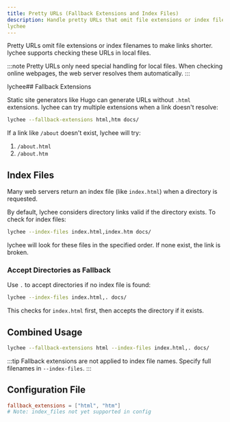 ```yaml
---
title: Pretty URLs (Fallback Extensions and Index Files)
description: Handle pretty URLs that omit file extensions or index filenames when checking local files.
lychee
---
```


Pretty URLs omit file extensions or index filenames to make links shorter. lychee supports checking these URLs in local files.

:::note
Pretty URLs only need special handling for local files. When checking online webpages, the web server resolves them automatically.
:::

lychee## Fallback Extensions

Static site generators like Hugo can generate URLs without `.html` extensions. lychee can try multiple extensions when a link doesn't resolve:

```bash
lychee --fallback-extensions html,htm docs/
```

If a link like `/about` doesn't exist, lychee will try:
1. `/about.html`
2. `/about.htm`

## Index Files

Many web servers return an index file (like `index.html`) when a directory is requested.

By default, lychee considers directory links valid if the directory exists. To check for index files:

```bash
lychee --index-files index.html,index.htm docs/
```

lychee will look for these files in the specified order. If none exist, the link is broken.

### Accept Directories as Fallback

Use `.` to accept directories if no index file is found:

```bash
lychee --index-files index.html,. docs/
```

This checks for `index.html` first, then accepts the directory if it exists.

## Combined Usage

```bash
lychee --fallback-extensions html --index-files index.html,. docs/
```

:::tip
Fallback extensions are not applied to index file names. Specify full filenames in `--index-files`.
:::

## Configuration File

```toml title="lychee.toml"
fallback_extensions = ["html", "htm"]
# Note: index_files not yet supported in config
```

